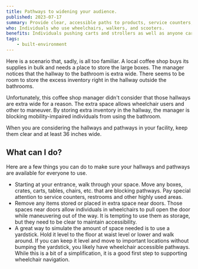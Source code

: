 ```yaml
---
title: Pathways to widening your audience.
published: 2023-07-17
summary: Provide clear, accessible paths to products, service counters, restrooms, fitting rooms, meeting rooms and other important spaces.
who: Individuals who use wheelchairs, walkers, and scooters.
benefits: Individuals pushing carts and strollers as well as anyone carrying large boxes and other items can get around more easily.
tags:
    - built-environment
---
```



Here is a scenario that, sadly, is all too familiar. A local coffee shop buys its supplies in bulk and needs a place to store the large boxes. The manager notices that the hallway to the bathroom is extra wide. There seems to be room to store the excess inventory right in the hallway outside the bathrooms.

Unfortunately, this coffee shop manager didn't consider that those hallways are extra wide for a reason. The extra space allows wheelchair users and other to maneuver. By storing extra inventory in the hallway, the manager is blocking mobility-impaired individuals from using the bathroom.

When you are considering the hallways and pathways in your facility, keep them clear and at least 36 inches wide.

<ImageFigure src={pathwayImage} class="my-3 text-center" imageClass="w-100 bg-white" alt="Wooden chairs in front of the hallway to the bathrooms." caption="These chairs make look inviting, but to people in wheelchairs, walkers or pushing a stroller, they are a barrier to entry."/>


## What can I do?

Here are a few things you can do to make sure your hallways and pathways are available for everyone to use.

- Starting at your entrance, walk through your space. Move any boxes, crates, carts, tables, chairs, etc. that are blocking pathways. Pay special attention to service counters, restrooms and other highly used areas.
- Remove any items stored or placed in extra space near doors. Those spaces near doors allow individuals in wheelchairs to pull open the door while maneuvering out of the way. It is tempting to use them as storage, but they need to be clear to maintain accessibility.
- A great way to simulate the amount of space needed is to use a yardstick.  Hold it level to the floor at waist level or lower and walk around. If you can keep it level and move to important locations without bumping the yardstick, you likely have wheelchair accessible pathways. While this is a bit of a simplification, it is a good first step to supporting wheelchair navigation.
